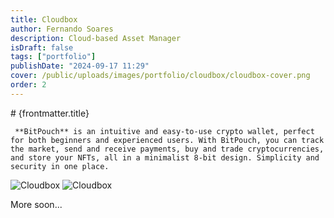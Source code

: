 ```yaml
---
title: Cloudbox
author: Fernando Soares
description: Cloud-based Asset Manager
isDraft: false
tags: ["portfolio"]
publishDate: "2024-09-17 11:29"
cover: /public/uploads/images/portfolio/cloudbox/cloudbox-cover.png
order: 2
---
```


<section class="wrap">
    # {frontmatter.title}

     **BitPouch** is an intuitive and easy-to-use crypto wallet, perfect for both beginners and experienced users. With BitPouch, you can track the market, send and receive payments, buy and trade cryptocurrencies, and store your NFTs, all in a minimalist 8-bit design. Simplicity and security in one place.
</section>

<section class="wrap-wide">
    <Grid isContainer>
        <Grid sm="12" md="12">
            <img src="/public/uploads/images/portfolio/cloudbox/cloudbox-01.png" alt="Cloudbox" loading="lazy" />
            <img src="/public/uploads/images/portfolio/cloudbox/cloudbox-02.png" alt="Cloudbox" loading="lazy" />
            <p>More soon...</p>
        </Grid>
    </Grid>
</section>